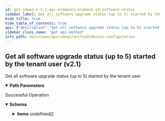 ```yaml
---
id: get-sdwan-v-2-1-api-elements-element-id-software-status
sidebar_label: Get all software upgrade status (up to 5) started by the tenant user (v2.1)
hide_title: true
hide_table_of_contents: true
api: {"description":"Get all software upgrade status (up to 5) started by the tenant user","operationId":"get-sdwan-v2.1-api-elements-element_id-software-status","parameters":[{"description":"Element Id","in":"path","name":"element_id","required":true,"schema":{"description":"Element Id","type":"string"}}],"responses":{"200":{"content":{"application/json":{"schema":{"allOf":[{"properties":{"count":{"format":"int32","type":"integer"},"id":{"type":"string"},"type":{"type":"string"}}},{"properties":{"items":{"items":{"properties":{"active_image_id":{"description":"Active Image Id","type":"string"},"active_version":{"description":"Active Version","type":"string"},"download_interval":{"description":"Download Interval","type":"integer"},"download_percent":{"description":"Download Percent","type":"integer"},"failure_info":{"description":"Failure Info","type":"string"},"id":{"description":"Id","type":"string"},"previous_image_id":{"description":"Previous Image Id","type":"string"},"rollback_version":{"description":"Rollback Version","type":"string"},"scheduled_download":{"description":"Scheduled Download","type":"string"},"scheduled_upgrade":{"description":"Scheduled Upgrade","type":"string"},"upgrade_image_id":{"description":"Upgrade Image Id","type":"string"},"upgrade_interval":{"description":"Upgrade Interval","type":"integer"},"upgrade_state":{"description":"Upgrade State","enum":["pending","init","discovery","download","download_init","download_complete","download_scheduled","download_abort","download_cancelled","download_cancel_pending","upgrade","upgrade_init","upgrade_complete","upgrade_scheduled","upgrade_abort","upgrade_cancelled","upgrade_cancel_pending","upgrade_failed","upgrading","verify","in-progress","install","complete","done","failed","download_discovery","download_failed","downloading","install_failed","installing","verifying","waiting_download_time","waiting_install_time","abort_upgrade_pending","abort_download_pending","invalid"],"type":"string"}}},"type":"array"}},"type":"object"}]}}},"description":"Successful Operation"}},"tags":["Device Configuration"],"method":"get","path":"/sdwan/v2.1/api/elements/{element_id}/software/status","info":{"contact":{},"description":"List of APIs used to manage your device software to upgrade, retrieve available software images, and upgrade status information.","title":"Device Configuration","version":"Latest"},"postman":{"name":"Get all software upgrade status (up to 5) started by the tenant user (v2.1)","description":{"content":"Get all software upgrade status (up to 5) started by the tenant user","type":"text/plain"},"url":{"path":["sdwan","v2.1","api","elements",":element_id","software","status"],"host":["{{baseUrl}}"],"query":[],"variable":[{"disabled":false,"description":{"content":"(Required) Element Id","type":"text/plain"},"type":"any","value":"","key":"element_id"}]},"header":[{"key":"Accept","value":"application/json"}],"method":"GET"}}
sidebar_class_name: "get api-method"
info_path: docs/sase/api/sdwan/unified/device-configuration
---
```



## Get all software upgrade status (up to 5) started by the tenant user (v2.1)



Get all software upgrade status (up to 5) started by the tenant user

<details style={{"marginBottom":"1rem"}} data-collapsed={false} open={true}><summary style={{}}><strong>Path Parameters</strong></summary><div><ul><ParamsItem className={"paramsItem"} param={{"description":"Element Id","in":"path","name":"element_id","required":true,"schema":{"description":"Element Id","type":"string"}}}></ParamsItem></ul></div></details><div><ApiTabs><TabItem label={"200"} value={"200"}><div>

Successful Operation

</div><div><details style={{}} data-collapsed={false} open={true}><summary style={{"textAlign":"left"}}><strong>Schema</strong></summary><div style={{"textAlign":"left","marginLeft":"1rem"}}></div><ul style={{"marginLeft":"1rem"}}><SchemaItem collapsible={false} name={"count"} required={false} schemaDescription={undefined} schemaName={"int32"} qualifierMessage={undefined}></SchemaItem><SchemaItem collapsible={false} name={"id"} required={false} schemaDescription={undefined} schemaName={"string"} qualifierMessage={undefined}></SchemaItem><SchemaItem collapsible={false} name={"type"} required={false} schemaDescription={undefined} schemaName={"string"} qualifierMessage={undefined}></SchemaItem><SchemaItem collapsible={true} className={"schemaItem"}><details style={{}}><summary style={{}}><strong>items</strong><span style={{"opacity":"0.6"}}> undefined[]</span></summary><div style={{"marginLeft":"1rem"}}><SchemaItem collapsible={false} name={"active_image_id"} required={false} schemaDescription={"Active Image Id"} schemaName={"string"} qualifierMessage={undefined}></SchemaItem><SchemaItem collapsible={false} name={"active_version"} required={false} schemaDescription={"Active Version"} schemaName={"string"} qualifierMessage={undefined}></SchemaItem><SchemaItem collapsible={false} name={"download_interval"} required={false} schemaDescription={"Download Interval"} schemaName={"integer"} qualifierMessage={undefined}></SchemaItem><SchemaItem collapsible={false} name={"download_percent"} required={false} schemaDescription={"Download Percent"} schemaName={"integer"} qualifierMessage={undefined}></SchemaItem><SchemaItem collapsible={false} name={"failure_info"} required={false} schemaDescription={"Failure Info"} schemaName={"string"} qualifierMessage={undefined}></SchemaItem><SchemaItem collapsible={false} name={"id"} required={false} schemaDescription={"Id"} schemaName={"string"} qualifierMessage={undefined}></SchemaItem><SchemaItem collapsible={false} name={"previous_image_id"} required={false} schemaDescription={"Previous Image Id"} schemaName={"string"} qualifierMessage={undefined}></SchemaItem><SchemaItem collapsible={false} name={"rollback_version"} required={false} schemaDescription={"Rollback Version"} schemaName={"string"} qualifierMessage={undefined}></SchemaItem><SchemaItem collapsible={false} name={"scheduled_download"} required={false} schemaDescription={"Scheduled Download"} schemaName={"string"} qualifierMessage={undefined}></SchemaItem><SchemaItem collapsible={false} name={"scheduled_upgrade"} required={false} schemaDescription={"Scheduled Upgrade"} schemaName={"string"} qualifierMessage={undefined}></SchemaItem><SchemaItem collapsible={false} name={"upgrade_image_id"} required={false} schemaDescription={"Upgrade Image Id"} schemaName={"string"} qualifierMessage={undefined}></SchemaItem><SchemaItem collapsible={false} name={"upgrade_interval"} required={false} schemaDescription={"Upgrade Interval"} schemaName={"integer"} qualifierMessage={undefined}></SchemaItem><SchemaItem collapsible={false} name={"upgrade_state"} required={false} schemaDescription={"Upgrade State"} schemaName={"string"} qualifierMessage={"**Possible values:** [`pending`, `init`, `discovery`, `download`, `download_init`, `download_complete`, `download_scheduled`, `download_abort`, `download_cancelled`, `download_cancel_pending`, `upgrade`, `upgrade_init`, `upgrade_complete`, `upgrade_scheduled`, `upgrade_abort`, `upgrade_cancelled`, `upgrade_cancel_pending`, `upgrade_failed`, `upgrading`, `verify`, `in-progress`, `install`, `complete`, `done`, `failed`, `download_discovery`, `download_failed`, `downloading`, `install_failed`, `installing`, `verifying`, `waiting_download_time`, `waiting_install_time`, `abort_upgrade_pending`, `abort_download_pending`, `invalid`]"}></SchemaItem></div></details></SchemaItem></ul></details></div></TabItem></ApiTabs></div>
      